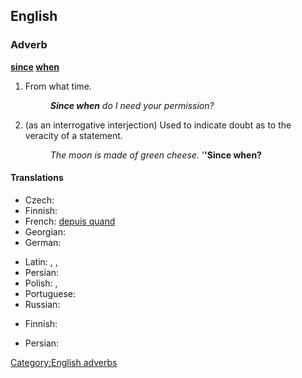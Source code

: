 ==English==

===Adverb===
'''[[since]] [[when]]'''

# {{context|colloquial|rhetorical question|sarcastic|lang=en}} From what time.
#: '''''Since when''' do I need your permission?''
# {{context|colloquial|rhetorical question|sarcastic|lang=en}} (as an interrogative interjection)  Used to indicate doubt as to the veracity of a statement.
#: ''The moon is made of green cheese.''  '''''Since when?'''

====Translations====
{{trans-top|from what time}}
* Czech: {{tø|cs|odkdy}}
* Finnish: {{t|fi|mistä lähtien}}
* French: [[depuis quand]]
* Georgian: {{t-|ka|როდიდან|sc=Geor}}
* German: {{t-|de|seit wann}}
{{trans-mid}}
* Latin: {{t+|la|abhinc}}, {{t+|la|inde}}, {{t-|la|postea}}
* Persian: {{t-|fa|از کی|alt=از کی؟|tr=az kéy?}}
* Polish: {{t-|pl|od kiedy?}}, {{t-|pl|od kiedy to?}}
* Portuguese: {{t-|pt|desde quando?}}
* Russian: {{t-|ru|с каких это пор|tr=s kakíx éto pór?|alt=с каких это пор?|sc=Cyrl}}
{{trans-bottom}}
{{trans-top|Used to indicate doubt as to the veracity of a statement}}
* Finnish: {{t|fi|mistä lähtien}}
{{trans-mid}}
* Persian: {{t-|fa|از کی تا حالا|tr=az kéy tâ hâlâ}}
{{trans-bottom}}

[[Category:English adverbs]]